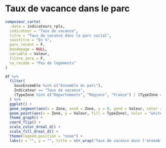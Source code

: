 # Taux de vacance dans le parc {#vacance}

```r
composeur_carte(
  .data = indicateurs_rpls,
  indicateur = "Taux de vacance",
  titre = "Taux de vacance dans le parc social",
  soustitre = "En %",
  parc_recent = F,
  basdepage = NULL,
  variable = Valeur,
  filtre_zero = F,
  na_recode = "Pas de logements"
)
```

```r
df %>%
  filter(
    SousEnsemble %in% c("Ensemble du parc"),
    Indicateur == "Taux de vacance",
    (TypeZone %in% c("Départements", "Régions", "France") | (TypeZone == "Epci" & CodeZone %in% epci_ref$EPCI))
  ) %>%
  ggplot() +
  geom_segment(aes(x = Zone, xend = Zone, y = 0, yend = Valeur, color = TypeZone),size=1.5) +
  geom_point(aes(x = Zone, y = Valeur, fill = TypeZone), color = "white", pch = 21,size=4) +
  theme_graph() +
  coord_flip() +
  scale_color_dreal_d() +
  scale_fill_dreal_d() +
  theme(legend.position = "none") +
  labs(x = "", y = "", title = str_wrap("Taux de vacance dans l'ensemble du parc", 30), caption = caption)
```

